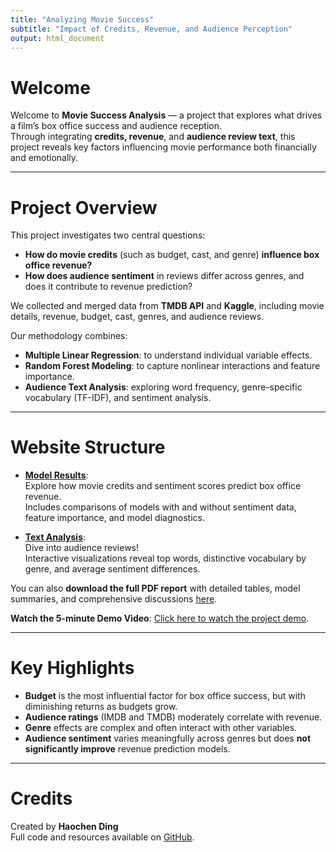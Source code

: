 ```yaml
---
title: "Analyzing Movie Success"
subtitle: "Impact of Credits, Revenue, and Audience Perception"
output: html_document
---
```


# Welcome

Welcome to **Movie Success Analysis** — a project that explores what drives a film's box office success and audience reception.  
Through integrating **credits, revenue**, and **audience review text**, this project reveals key factors influencing movie performance both financially and emotionally.

---

# Project Overview

This project investigates two central questions:

- **How do movie credits** (such as budget, cast, and genre) **influence box office revenue?**
- **How does audience sentiment** in reviews differ across genres, and does it contribute to revenue prediction?

We collected and merged data from **TMDB API** and **Kaggle**, including movie details, revenue, budget, cast, genres, and audience reviews.

Our methodology combines:

- **Multiple Linear Regression**: to understand individual variable effects.
- **Random Forest Modeling**: to capture nonlinear interactions and feature importance.
- **Audience Text Analysis**: exploring word frequency, genre-specific vocabulary (TF-IDF), and sentiment analysis.

---

# Website Structure

- [**Model Results**](models.html):  
  Explore how movie credits and sentiment scores predict box office revenue.  
  Includes comparisons of models with and without sentiment data, feature importance, and model diagnostics.

- [**Text Analysis**](text.html):  
  Dive into audience reviews!  
  Interactive visualizations reveal top words, distinctive vocabulary by genre, and average sentiment differences.

You can also **download the full PDF report** with detailed tables, model summaries, and comprehensive discussions [here](https://dennis-ding1.github.io/movie-success-analysis/Final_Report.pdf).

**Watch the 5-minute Demo Video**: [Click here to watch the project demo](https://drive.google.com/file/d/your-video-link/view?usp=sharing).


---

# Key Highlights

- **Budget** is the most influential factor for box office success, but with diminishing returns as budgets grow.
- **Audience ratings** (IMDB and TMDB) moderately correlate with revenue.
- **Genre** effects are complex and often interact with other variables.
- **Audience sentiment** varies meaningfully across genres but does **not significantly improve** revenue prediction models.

---

# Credits

Created by **Haochen Ding**  
Full code and resources available on [GitHub](https://github.com/Dennis-Ding1/movie-success-analysis).


